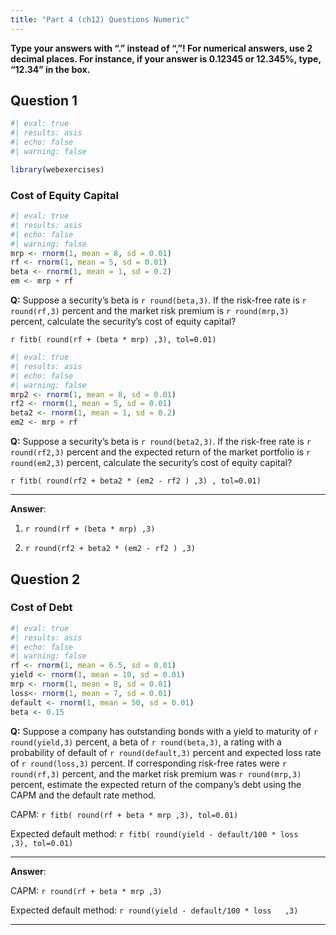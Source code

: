 ```yaml
---
title: "Part 4 (ch12) Questions Numeric"
---
```


::: {.callout-important}
**Type your answers with "." instead of ","! For numerical answers, use 2 decimal places. For instance, if your answer is 0.12345 or 12.345%, type, "12.34" in the box.**
:::


## Question 1


```r
#| eval: true
#| results: asis
#| echo: false
#| warning: false

library(webexercises)

```

### Cost of Equity Capital

```r
#| eval: true
#| results: asis
#| echo: false
#| warning: false
mrp <- rnorm(1, mean = 8, sd = 0.01)
rf <- rnorm(1, mean = 5, sd = 0.01)
beta <- rnorm(1, mean = 1, sd = 0.2)
em <- mrp + rf
```

**Q:** Suppose a security's beta is `r round(beta,3)`. If the risk-free rate is `r round(rf,3)` percent and the market risk premium is `r round(mrp,3)` percent, calculate the security's cost of equity capital? 

`r fitb( round(rf + (beta * mrp) ,3), tol=0.01)`

```r
#| eval: true
#| results: asis
#| echo: false
#| warning: false
mrp2 <- rnorm(1, mean = 8, sd = 0.01)
rf2 <- rnorm(1, mean = 5, sd = 0.01)
beta2 <- rnorm(1, mean = 1, sd = 0.2)
em2 <- mrp + rf
```

**Q:** Suppose a security's beta is `r round(beta2,3)`. If the risk-free rate is `r round(rf2,3)` percent and the expected return of the market portfolio is `r round(em2,3)` percent, calculate the security's cost of equity capital? 

`r fitb( round(rf2 + beta2 * (em2 - rf2 ) ,3) , tol=0.01)`

___


**Answer**:

1) `r round(rf + (beta * mrp) ,3)`

2) `r round(rf2 + beta2 * (em2 - rf2 ) ,3)`





## Question 2


### Cost of Debt 

```r
#| eval: true
#| results: asis
#| echo: false
#| warning: false
rf <- rnorm(1, mean = 6.5, sd = 0.01)
yield <- rnorm(1, mean = 10, sd = 0.01)
mrp <- rnorm(1, mean = 8, sd = 0.01)
loss<- rnorm(1, mean = 7, sd = 0.01)
default <- rnorm(1, mean = 50, sd = 0.01)
beta <- 0.15
```

**Q:** Suppose a company has outstanding bonds with a yield to maturity of `r round(yield,3)` percent, a beta of `r round(beta,3)`, a rating with a probability of default of `r round(default,3)` percent and expected loss rate of `r round(loss,3)` percent. If corresponding risk-free rates were `r round(rf,3)` percent, and the market risk premium was `r round(mrp,3)` percent, estimate the expected return of the company's debt using the CAPM and the default rate method.

CAPM: `r fitb( round(rf + beta * mrp ,3), tol=0.01)`

Expected default method: `r fitb( round(yield - default/100 * loss   ,3), tol=0.01)`

___



**Answer**:

CAPM: `r round(rf + beta * mrp ,3)`

Expected default method: `r round(yield - default/100 * loss   ,3)`










___


<script src="https://giscus.app/client.js"
        data-repo="henriquecastror/EF_permanent"
        data-repo-id="R_kgDOLMIejg"
        data-category="General"
        data-category-id="DIC_kwDOLMIejs4Cc1yS"
        data-mapping="number"
        data-term="8"
        data-reactions-enabled="1"
        data-emit-metadata="0"
        data-input-position="bottom"
        data-theme="light"
        data-lang="en"
        crossorigin="anonymous"
        async>
</script>
